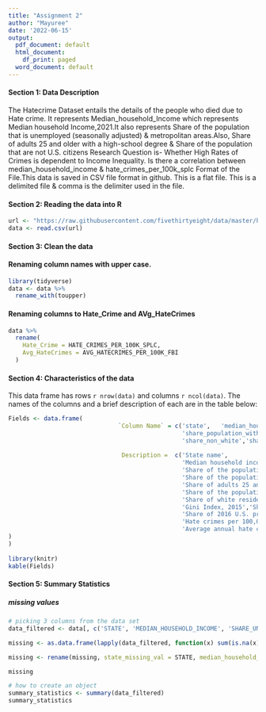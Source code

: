 ```yaml
---
title: "Assignment 2"
author: "Mayuree"
date: '2022-06-15'
output:
  pdf_document: default
  html_document:
    df_print: paged
  word_document: default
---
```

#### Section 1: Data Description

The Hatecrime Dataset  entails the details of the people who died due to Hate crime. It represents Median_household_Income which represents Median household Income,2021.It also represents Share of the population that is unemployed (seasonally adjusted) & metropolitan areas.Also, Share of adults 25 and older with a high-school degree & Share of the population that are not U.S. citizens
Research Question is- Whether High Rates of Crimes is dependent to Income Inequality. Is there a correlation between median_household_income & hate_crimes_per_100k_splc
Format of the File.This data is saved in CSV file format in github. This is a flat file. This is a delimited file & comma is the delimiter used in the file.



#### Section 2: Reading the data into R
```r
url <- "https://raw.githubusercontent.com/fivethirtyeight/data/master/hate-crimes/hate_crimes.csv"
data <- read.csv(url)
```

#### Section 3: Clean the data

#### Renaming column names with upper case.

```r
library(tidyverse)
data <- data %>%
  rename_with(toupper)
```

#### Renaming columns to Hate_Crime and AVg_HateCrimes 
```r
data %>% 
  rename(
    Hate_Crime = HATE_CRIMES_PER_100K_SPLC,
    Avg_HateCrimes = AVG_HATECRIMES_PER_100K_FBI
  )

```

#### Section 4: Characteristics of the data
This data frame has rows `r nrow(data)` and columns `r ncol(data)`. The names of the columns and a brief description of each are in the table below:

```r
Fields <- data.frame(
                               `Column Name` = c('state',	'median_household_income',	'share_unemployed_seasonal','share_population_in_metro_areas',	
                                                 'share_population_with_high_school_degree',	'share_non_citizen',	'share_white_poverty','gini_index',	
                                                 'share_non_white','share_voters_voted_trump','hate_crimes_per_100k_splc','avg_hatecrimes_per_100k_fbi'),
                               
                                Description =  c('State name',
                                                 'Median household income, 2016',
                                                 'Share of the population that is unemployed (seasonally adjusted), Sept. 2016',
                                                 'Share of the population that lives in metropolitan areas, 2015',
                                                 'Share of adults 25 and older with a high-school degree, 2009',
                                                 'Share of the population that are not U.S. citizens, 2015',
                                                 'Share of white residents who are living in poverty, 2015',
                                                 'Gini Index, 2015','Share of the population that is not white, 2015',
                                                 'Share of 2016 U.S. presidential voters who voted for Donald Trump',
                                                 'Hate crimes per 100,000 population, Southern Poverty Law Center, Nov. 9-18, 2016',
                                                 'Average annual hate crimes per 100,000 population, FBI, 2010-2015'
)
)
          
library(knitr)                     
kable(Fields)                           
```

#### Section 5: Summary Statistics
##### missing values
```r
# picking 3 columns from the data set
data_filtered <- data[, c('STATE', 'MEDIAN_HOUSEHOLD_INCOME', 'SHARE_UNEMPLOYED_SEASONAL')]

missing <- as.data.frame(lapply(data_filtered, function(x) sum(is.na(x))))

missing <- rename(missing, state_missing_val = STATE, median_household_income_missing_val = MEDIAN_HOUSEHOLD_INCOME, share_unemployed_seasonal_missing_val = SHARE_UNEMPLOYED_SEASONAL)

missing
```

```r
# how to create an object
summary_statistics <- summary(data_filtered)
summary_statistics
```


